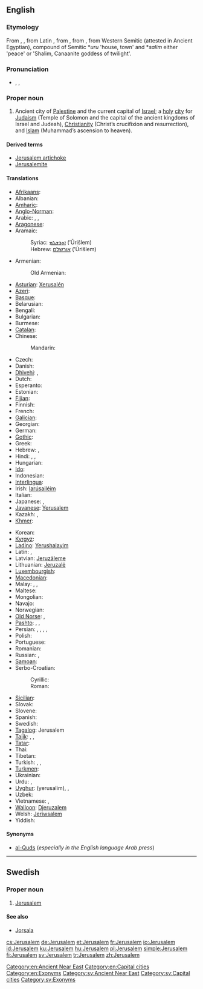 {{also|Jérusalem|Jerúsalem|Jerusalém}}
==English==
{{wikipedia}}

===Etymology===
From {{etyl|LL.}} {{term|Ierusalem|lang=la}}, {{term|Hierusalem|lang=la}}, from Latin {{term|Hierosolyma|lang=la}}, from {{etyl|grc}} {{term|Ἰερουσαλήμ|tr=Ierousalēm|lang=grc}}, from {{etyl|he}} {{term||Yĕrūshālaim|lang=he}}, from Western Semitic {{term||Urušalimmi}} (attested in Ancient Egyptian), compound of Semitic *''uru'' 'house, town' and *''salim'' either 'peace' or 'Shalim, Canaanite goddess of twilight'. {{attention|he}}

===Pronunciation===
* {{enPR|jə-ro͞o'sə-ləm|jə-ro͞o'zə-ləm}}, {{IPA|/dʒəˈruːsələm/|/dʒəˈruːzələm/}}, {{SAMPA|/dZ@"ru:s@l@m/|/dZ@"ru:z@l@m/}}

===Proper noun===
{{en-proper noun}}

# Ancient city of [[Palestine]] and the current capital of [[Israel]]; a [[holy]] [[city]] for [[Judaism]] (Temple of Solomon and the capital of the ancient kingdoms of Israel and Judeah), [[Christianity]] (Christ’s crucifixion and resurrection), and [[Islam]] (Muhammad’s ascension to heaven).

====Derived terms====
* [[Jerusalem artichoke]]
* [[Jerusalemite]]

====Translations====
{{trans-top|city}}
* [[Afrikaans]]: {{t|af|Jerusalem}}
* Albanian: {{t|sq|Jeruzalemi}}
* [[Amharic]]: {{t|am|እየሩሳሌም|tr=əyärusalem|sc=Ethi}}
* [[Anglo-Norman]]: {{tø|xno|Ierusalem}}
* Arabic: {{qualifier|preferred by Arabs}} {{t-|ar|القدس|f|tr=al-quds}},  {{qualifier|official in Israel}} {{t-|ar|أورشليم|f|tr=ʾūrušalīm}},  {{t-|ar|بيت المقدس|m|tr=bayt al-muqáddas, bayt al-máqdis}}
* [[Aragonese]]: {{t|an|Cherusalén}}
* Aramaic:
*: Syriac: [[ܐܘܪܫܠܡ]] (’Ūrišlem)
*: Hebrew: [[אורשלם]] (’Ūrišlem)
* Armenian: {{t-|hy|Երուսաղեմ|tr=Erusaġem}}
*: Old Armenian: {{tø|xcl|Երուսաղէմ|tr=Erusałēm|sc=Armn|xs=Old Armenian}}
* [[Asturian]]: [[Xerusalén]]
* [[Azeri]]: {{t|az|Qüds}}
* [[Basque]]: {{t|eu|Jerusalem}}
* Belarusian: {{t|be|Ерусалім|m|tr=Jerusalím|xs=Belarusian}}
* Bengali: {{t|bn|জেরুসালেম|tr=jerusalem|sc=Beng}}
* Bulgarian: {{t|bg|Йерусалим|m|tr=Jerusalím}}
* Burmese: {{t|my|ဂျေရုဆလင်မြို့|sc=Mymr}}
* [[Catalan]]: {{t|ca|Jerusalem}}
* Chinese:
*: Mandarin: {{t-|cmn|耶路撒冷|tr=Yēlùsālěng|sc=Hani}}
* Czech: {{t-|cs|Jeruzalém|m}}
* Danish: {{t-|da|Jerusalem}}
* [[Dhivehi]]: {{t|dv|އޫރުޝަލީމް|tr=ūrušalīm|sc=Thaa}}, {{t|dv|ޤުދުސް|tr=qudus|sc=Thaa}}
* Dutch: {{t-|nl|Jeruzalem}}
* Esperanto: {{t-|eo|Jerusalemo|xs=Esperanto}}
* Estonian: {{t|et|Jeruusalemm}}
* [[Fijian]]: {{t|fj|Jerusalemi}}
* Finnish: {{t+|fi|Jerusalem}}
* French: {{t+|fr|Jérusalem}}
* [[Galician]]: {{t|gl|Xerusalén}}
* Georgian: {{t|ka|იერუსალიმი|tr=ierusalimi|sc=Geor|xs=Georgian}}
* German: {{t+|de|Jerusalem}}
* [[Gothic]]: {{tø|got|𐌹𐌰𐌹𐍂𐌿𐍃𐌰𐌿𐌻𐍅𐌼𐌰|sc=Goth|xs=Gothic}}
* Greek: {{t|el|Ιεροσόλυμα|n|p|tr=ierosólima}}
* Hebrew: {{t+|he|ירושלים|alt=יְרוּשָׁלַיִם|tr=Yerushalayím}},  {{t+|he|ירושלים|tr=Yerushalayím}}
* Hindi: {{t|hi|यरुशलम|tr=yaruśalam|xs=Hindi}},  {{t|hi|येरुशलम|tr=yēruśalam|xs=Hindi}},  {{t|hi|अल-क़ुद्स|tr=al-quds|xs=Hindi}}
* Hungarian: {{t+|hu|Jeruzsálem}}
* [[Ido]]: {{t|io|Jerusalem}}
* Indonesian: {{t|id|Yerusalem}}
* [[Interlingua]]: {{t|ia|Jerusalem}}
* Irish: [[Iarúsailéim]]
* Italian: {{t-|it|Gerusalemme|f}}
* Japanese: {{t|ja|エルサレム|tr=Erusaremu}},  {{t|ja|イェルサレム|tr=Yerusaremu}}
* [[Javanese]]: [[Yerusalem]]
* Kazakh: {{t|kk|Иерусалим|tr=Ïerwsalïm|sc=Cyrl}}, {{t|kk|Құдіс|tr=Qudis|sc=Cyrl}}
* [[Khmer]]: {{t|km|ហ្សេរុយសាឡឹម|tr=hseruysāḷʉm|sc=Khmr}}
{{trans-mid}}
* Korean: {{t+|ko|예루살렘|tr=Yerusalem|sc=Hang}}
* [[Kyrgyz]]: {{t|ky|Иерусалим|tr=İyerusalim|sc=Cyrl}}
* [[Ladino]]: [[Yerushalayim]]
* Latin: {{t|la|Hierosolyma|f}}, {{t-|la|Hierusalem|n}}
* Latvian: [[Jeruzāleme]]
* Lithuanian: [[Jeruzalė]]
* [[Luxembourgish]]: {{t|lb|Jerusalem}}
* [[Macedonian]]: {{t|mk|Ерусалим|m|tr=Erúsalim}}
* Malay: {{t|ms|Baitulmuqaddis}}, {{t|ms|Baitulmaqdis}}, {{t|ms|Jerusalem}}
* Maltese: {{t|mt|Ġerusalemm}}
* Mongolian: {{t-|mn|Иерусалим|m|tr=Iyerusalím|sc=Cyrl|xs=Mongolian}}
* Navajo: {{tø|nv|Jííwoosalem}}
* Norwegian: {{t-|no|Jerusalem}}
* [[Old Norse]]: {{tø|non|Jórsalir|m|p}}, {{tø|non|Jórsalaborg|f}}
* [[Pashto]]: {{t|ps|قدس|tr=Quds|sc=ps-Arab}}, {{t|ps|بيت المقدس|tr=Baytu l-Muqadas|sc=ps-Arab}}, {{t|ps|يروشلم|tr=Yarūšalim|sc=ps-Arab}}
* Persian: {{t+|fa|بیت المقدس|tr=Beyt el-Moqaddas|xs=Persian}},  {{t|fa|اورشلیم مقدس|tr=Urušalim Moqaddas|xs=Persian}},  {{t|fa|قدس شریف|tr=Qods Šarif|xs=Persian}},  {{t+|fa|اورشلیم|tr=Urušalim|xs=Persian}}, {{t|fa|قدس|tr=Qods|sc=fa-Arab}}
* Polish: {{t+|pl|Jerozolima}}
* Portuguese: {{t+|pt|Jerusalém|f}}
* Romanian: {{t+|ro|Ierusalim}}
* Russian: {{t-|ru|Иерусалим|m|tr=Ijerusalím}}, {{qualifier|rare, Muslim}} {{t|ru|Аль-Кудс|m|tr=Al’-Kúds|sc=Cyrl}}
* [[Samoan]]: {{t|sm|Ierusalema}}
* Serbo-Croatian:
*: Cyrillic: {{t|sh|Јерусалим|m|sc=Cyrl}}
*: Roman: {{t|sh|Jerusalim|m}}
* [[Sicilian]]: {{t|scn|Girusalemmi}}
* Slovak: {{t-|sk|Jeruzalem}}
* Slovene: {{t+|sl|Jeruzalem|m}}
* Spanish: {{t+|es|Jerusalén}}
* Swedish: {{t+|sv|Jerusalem}}
* [[Tagalog]]: Jerusalem
* [[Tajik]]: {{t|tg|Уршалим|tr=Uršalim|sc=Cyrl}}, {{t|tg|Қуддус|tr=Quddus|sc=Cyrl}}, {{t|tg|Байтулмуқаддас|tr=Baytulmuqaddas|sc=Cyrl}}
* [[Tatar]]: {{t|tt|Коддес|tr=Qoddes|sc=Cyrl}}
* Thai: {{t|th|เยรูซาเลม|tr=Yērūsālēm}}
* Tibetan: {{t|bo|ཇེ་རུ་ས་ལེམ།|sc=Tibt}}
* Turkish: {{t+|tr|Kudüs}}, {{t|tr|Kudsişerif}}, {{t|tr|Yeruşalim}}
* [[Turkmen]]: {{t|tk|Iýerusalim}}
* Ukrainian: {{t|uk|Єрусалим|m|tr=Jerusalým|xs=Ukrainian}}
* Urdu: {{t|ur|یوروشلم|tr=Yurušalem|xs=Urdu}},  {{t|ur|یروشلم|tr=Yarušalem|xs=Urdu}}
* [[Uyghur]]: {{ug-Arab|[[يېرۇسالېم]]}} (yerusalim), {{t|ug|يېرۇسالېم|tr=yerusalim|sc=ug-Arab}}, {{t|ug|قۇددۇس|tr=quddus|sc=ug-Arab}}
* Uzbek: {{t|uz|Quddus}}
* Vietnamese: {{t-|vi|Jerusalem|xs=Vietnamese}}, {{t|vi|Giê-ru-da-lem|xs=Vietnamese}}
* [[Walloon]]: [[Djeruzalem]]
* Welsh: [[Jeriwsalem]]
* Yiddish: {{t|yi|ירושלים|n|tr=Yerushaláyim|sc=Hebr}}
{{trans-bottom}}

====Synonyms====
* [[al-Quds]] (''especially in the English language Arab press'')

[[Category:en:Ancient Near East]]
[[Category:en:Capital cities]]
[[Category:en:Exonyms]]

----

==Swedish==

===Proper noun===
{{head|sv|proper noun}}

# [[#English|Jerusalem]]

====See also====
* [[Jorsala]]

[[Category:sv:Ancient Near East]]
[[Category:sv:Capital cities]]
[[Category:sv:Exonyms]]

[[cs:Jerusalem]]
[[de:Jerusalem]]
[[et:Jerusalem]]
[[fr:Jerusalem]]
[[io:Jerusalem]]
[[id:Jerusalem]]
[[ku:Jerusalem]]
[[hu:Jerusalem]]
[[pl:Jerusalem]]
[[simple:Jerusalem]]
[[fi:Jerusalem]]
[[sv:Jerusalem]]
[[tr:Jerusalem]]
[[zh:Jerusalem]]